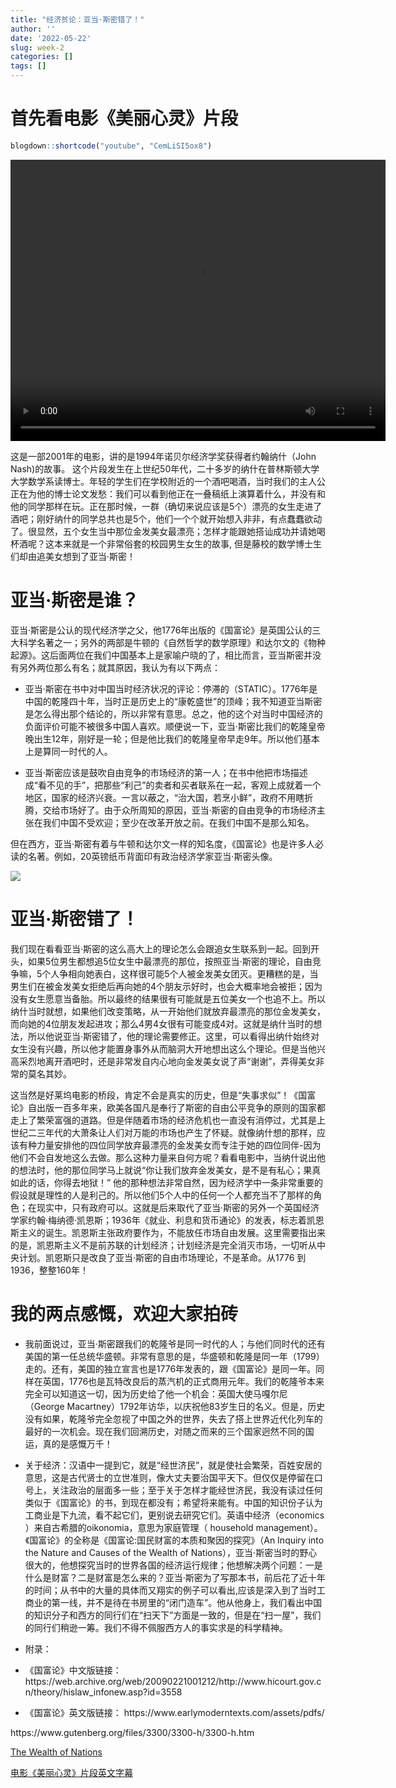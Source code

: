 ```yaml
---
title: "经济贫论：亚当·斯密错了！"
author: ''
date: '2022-05-22'
slug: week-2
categories: []
tags: []
---
```


# 首先看电影《美丽心灵》片段

```r
blogdown::shortcode("youtube", "CemLiSI5ox8")
```

![](ABeautifulMind.mp4){width=600 height=450}

 这是一部2001年的电影，讲的是1994年诺贝尔经济学奖获得者约翰纳什（John Nash)的故事。 这个片段发生在上世纪50年代，二十多岁的纳什在普林斯顿大学大学数学系读博士。年轻的学生们在学校附近的一个酒吧喝酒，当时我们的主人公正在为他的博士论文发愁：我们可以看到他正在一叠稿纸上演算着什么，并没有和他的同学那样在玩。正在那时候，一群（确切来说应该是5个）漂亮的女生走进了酒吧；刚好纳什的同学总共也是5个，他们一个个就开始想入非非，有点蠢蠢欲动了。很显然，五个女生当中那位金发美女最漂亮；怎样才能跟她搭讪成功并请她喝杯酒呢？这本来就是一个非常俗套的校园男生女生的故事, 但是藤校的数学博士生们却由追美女想到了亚当·斯密！
 
# 亚当·斯密是谁？

亚当·斯密是公认的现代经济学之父，他1776年出版的《国富论》是英国公认的三大科学名著之一；另外的两部是牛顿的《自然哲学的数学原理》和达尔文的《物种起源》。这后面两位在我们中国基本上是家喻户晓的了，相比而言，亚当斯密并没有另外两位那么有名；就其原因，我认为有以下两点：

- 亚当·斯密在书中对中国当时经济状况的评论：停滞的（STATIC）。1776年是中国的乾隆四十年，当时正是历史上的“康乾盛世”的顶峰；我不知道亚当斯密是怎么得出那个结论的，所以非常有意思。总之，他的这个对当时中国经济的负面评价可能不被很多中国人喜欢。顺便说一下，亚当·斯密比我们的乾隆皇帝晚出生12年，刚好是一轮；但是他比我们的乾隆皇帝早走9年。所以他们基本上是算同一时代的人。

- 亚当·斯密应该是鼓吹自由竞争的市场经济的第一人；在书中他把市场描述成“看不见的手”，把那些“利己”的卖者和买者联系在一起，客观上成就着一个地区，国家的经济兴衰。一言以蔽之，“治大国，若烹小鲜”，政府不用瞎折腾，交给市场好了。由于众所周知的原因，亚当·斯密的自由竞争的市场经济主张在我们中国不受欢迎；至少在改革开放之前。在我们中国不是那么知名。

但在西方，亚当·斯密有着与牛顿和达尔文一样的知名度，《国富论》也是许多人必读的名著。例如，20英镑纸币背面印有政治经济学家亚当·斯密头像。

![](20_Bill_AdamSmith.png)

# 亚当·斯密错了！

我们现在看看亚当·斯密的这么高大上的理论怎么会跟追女生联系到一起。回到开头，如果5位男生都想追5位女生中最漂亮的那位，按照亚当·斯密的理论，自由竞争嘛，5个人争相向她表白，这样很可能5个人被金发美女团灭。更糟糕的是，当男生们在被金发美女拒绝后再向她的4个朋友示好时，也会大概率地会被拒；因为没有女生愿意当备胎。所以最终的结果很有可能就是五位美女一个也追不上。所以纳什当时就想，如果他们改变策略，从一开始他们就放弃最漂亮的那位金发美女，而向她的4位朋友发起进攻；那么4男4女很有可能变成4对。这就是纳什当时的想法，所以他说亚当·斯密错了，他的理论需要修正。这里，可以看得出纳什始终对女生没有兴趣，所以他才能置身事外从而脑洞大开地想出这么个理论。但是当他兴高采烈地离开酒吧时，还是非常发自内心地向金发美女说了声“谢谢”，弄得美女非常的莫名其妙。

这当然是好莱坞电影的桥段，肯定不会是真实的历史，但是“失事求似”！《国富论》自出版一百多年来，欧美各国凡是奉行了斯密的自由公平竞争的原则的国家都走上了繁荣富强的道路。但是伴随着市场的经济危机也一直没有消停过，尤其是上世纪二三年代的大萧条让人们对万能的市场也产生了怀疑。就像纳什想的那样，应该有种力量安排他的四位同学放弃最漂亮的金发美女而专注于她的四位同伴-因为他们不会自发地这么去做。那么这种力量来自何方呢？看看电影中，当纳什说出他的想法时，他的那位同学马上就说“你让我们放弃金发美女，是不是有私心；果真如此的话，你得去地狱！” 他的那种想法非常自然，因为经济学中一条非常重要的假设就是理性的人是利己的。所以他们5个人中的任何一个人都充当不了那样的角色；在现实中，只有政府可以。这就是后来取代了亚当·斯密的另外一个英国经济学家约翰·梅纳德·凯恩斯；1936年《就业、利息和货币通论》的发表，标志着凯恩斯主义的诞生。凯恩斯主张政府要作为，不能放任市场自由发展。这里需要指出来的是，凯恩斯主义不是前苏联的计划经济；计划经济是完全消灭市场，一切听从中央计划。凯恩斯只是改良了亚当·斯密的自由市场理论，不是革命。从1776 到1936，整整160年！

# 我的两点感慨，欢迎大家拍砖

- 我前面说过，亚当·斯密跟我们的乾隆爷是同一时代的人；与他们同时代的还有美国的第一任总统华盛顿。非常有意思的是，华盛顿和乾隆是同一年（1799）走的。还有，美国的独立宣言也是1776年发表的，跟《国富论》是同一年。同样在英国，1776也是瓦特改良后的蒸汽机的正式商用元年。我们的乾隆爷本来完全可以知道这一切，因为历史给了他一个机会：英国大使马嘎尔尼（George Macartney）1792年访华，以庆祝他83岁生日的名义。但是，历史没有如果，乾隆爷完全忽视了中国之外的世界，失去了搭上世界近代化列车的最好的一次机会。现在我们回溯历史，对随之而来的三个国家迥然不同的国运，真的是感慨万千！

- 关于经济：汉语中一提到它，就是“经世济民”，就是使社会繁荣，百姓安居的意思，这是古代贤士的立世准则，像大丈夫要治国平天下。但仅仅是停留在口号上，关注政治的层面多一些；至于关于怎样才能经世济民，我没有读过任何类似于《国富论》的书，到现在都没有；希望将来能有。中国的知识份子认为工商业是下九流，看不起它们，更别说去研究它们。英语中经济（economics ）来自古希腊的oikonomia，意思为家庭管理（ household management）。《国富论》的全称是《国富论:国民财富的本质和聚因的探究》（An Inquiry into the Nature and Causes of the Wealth of Nations），亚当·斯密当时的野心很大的，他想探究当时的世界各国的经济运行规律；他想解决两个问题：一是什么是财富？二是财富是怎么来的？亚当·斯密为了写那本书，前后花了近十年的时间；从书中的大量的具体而又翔实的例子可以看出,应该是深入到了当时工商业的第一线，并不是待在书房里的“闭门造车”。他从他身上，我们看出中国的知识分子和西方的同行们在“扫天下”方面是一致的，但是在“扫一屋”，我们的同行们稍逊一筹。我们不得不佩服西方人的事实求是的科学精神。

- 附录：
- 《国富论》中文版链接：
https://web.archive.org/web/20090221001212/http://www.hicourt.gov.cn/theory/hislaw_infonew.asp?id=3558

- 《国富论》英文版链接：
https://www.earlymoderntexts.com/assets/pdfs/

https://www.gutenberg.org/files/3300/3300-h/3300-h.htm

[The Wealth of Nations](/pdf/SmithA_WealthNations_p.pdf)

[电影《美丽心灵》片段英文字幕](/pdf/Transcript_barscene_beautifulmind.pdf)
